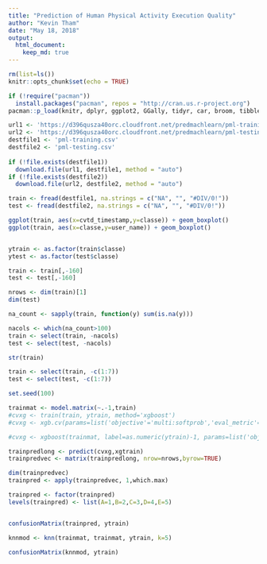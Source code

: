 ```yaml
---
title: "Prediction of Human Physical Activity Execution Quality"
author: "Kevin Tham"
date: "May 18, 2018"
output:
  html_document:
    keep_md: true
---
```


```r
rm(list=ls())
knitr::opts_chunk$set(echo = TRUE)
```

```r
if (!require("pacman"))
  install.packages("pacman", repos = "http://cran.us.r-project.org")
pacman::p_load(knitr, dplyr, ggplot2, GGally, tidyr, car, broom, tibble, caret, data.table, xgboost, class)
```

```r
url1 <- 'https://d396qusza40orc.cloudfront.net/predmachlearn/pml-training.csv'
url2 <- 'https://d396qusza40orc.cloudfront.net/predmachlearn/pml-testing.csv'
destfile1 <- 'pml-training.csv'
destfile2 <- 'pml-testing.csv'
  
if (!file.exists(destfile1))
  download.file(url1, destfile1, method = "auto")
if (!file.exists(destfile2))
  download.file(url2, destfile2, method = "auto")

train <- fread(destfile1, na.strings = c("NA", "", "#DIV/0!"))
test <- fread(destfile2, na.strings = c("NA", "", "#DIV/0!"))

ggplot(train, aes(x=cvtd_timestamp,y=classe)) + geom_boxplot()
ggplot(train, aes(x=classe,y=user_name)) + geom_boxplot()


ytrain <- as.factor(train$classe)
ytest <- as.factor(test$classe)

train <- train[,-160]
test <- test[,-160]

nrows <- dim(train)[1]
dim(test)

```

```r
na_count <- sapply(train, function(y) sum(is.na(y)))

nacols <- which(na_count>100)
train <- select(train, -nacols)
test <- select(test, -nacols)

str(train)

train <- select(train, -c(1:7))
test <- select(test, -c(1:7))
```

```r
set.seed(100)

trainmat <- model.matrix(~.-1,train)
#cvxg <- train(train, ytrain, method='xgboost')
#cvxg <- xgb.cv(params=list('objective'='multi:softprob','eval_metric'='mlogloss','num_class'=5), xgtrain, nrounds=500, nfold=5, label=as.numeric(ytrain)-1, print_every_n=10,early_stopping_rounds = 10)

#cvxg <- xgboost(trainmat, label=as.numeric(ytrain)-1, params=list('objective'='multi:softprob', 'num_class'=5),  nrounds=100)

```

```r
trainpredlong <- predict(cvxg,xgtrain)
trainpredvec <- matrix(trainpredlong, nrow=nrows,byrow=TRUE)

dim(trainpredvec)
trainpred <- apply(trainpredvec, 1,which.max)

trainpred <- factor(trainpred)
levels(trainpred) <- list(A=1,B=2,C=3,D=4,E=5)


confusionMatrix(trainpred, ytrain)
```


```r
knnmod <- knn(trainmat, trainmat, ytrain, k=5)

confusionMatrix(knnmod, ytrain)
```